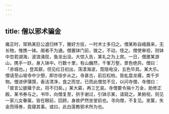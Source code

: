 ```yaml
---
---
---
```

title: 僧以邪术骗金
---



雍正时，常熟某巨公退归林下，雅好方技，一时术士多归之。僧某称自峨眉来，无长物，惟携一钵。阍者不为通。僧置钵门前，拨之，不动，怪之。僧使审视，则钵中忽若湖海，波浪涌现，鱼龙出没。大惊入告，某礼之为上宾。一日，僧邀某游山，携手一跃，身入钵中。行数十里，有山巍然，千峯万壑，景色绝异。僧曰：「赤城也。」登其巅，但见红日初出，荡漾海波，霓隐电没，五色毕具。某大乐。僧请至山坡寺中少憩，即亦徐步从之。寺甚古，前后松柏，皆虬盘龙褗，类千岁物。僧进伊蒲馔，香洁清净，食之而甘。已而此僧忽不见，以问寺僧，寺僧曰：「彼言公披薙于此，将不归矣。」某大窘，再三乞哀。寺僧要令捐十万金，助修正殿，某书券与之。书毕，向僧复至，拱手谢过，引钵示某，请窥之。某俯视，则见一家儿女眷属，皆在眼前，回顾，身故俨然坐堂前也。寻向僧，不复见。发箧，失金而得券，竟寝其事。或曰，此白莲教邪术所为也。